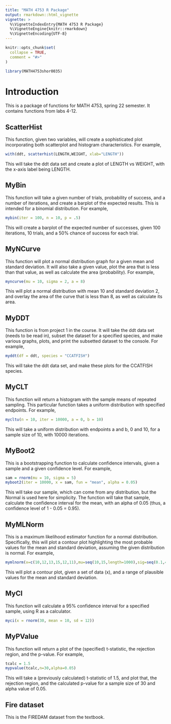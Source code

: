 ```yaml
---
title: "MATH 4753 R Package"
output: rmarkdown::html_vignette
vignette: >
  %\VignetteIndexEntry{MATH 4753 R Package}
  %\VignetteEngine{knitr::rmarkdown}
  %\VignetteEncoding{UTF-8}
---
```


```r
knitr::opts_chunk$set(
  collapse = TRUE,
  comment = "#>"
)
```

```r
library(MATH4753shor0035)
```


# Introduction

This is a package of functions for MATH 4753, spring 22 semester. It contains functions from labs 4-12.

## ScatterHist

This function, given two variables, will create a sophisticated plot incorporating both scatterplot and histogram characteristics. For example,

```r
with(ddt, scatterhist(LENGTH,WEIGHT, xlab="LENGTH"))
```

This will take the ddt data set and create a plot of LENGTH vs WEIGHT, with the x-axis label being LENGTH.

## MyBin

This function will take a given number of trials, probability of success, and a number of iterations, and create a barplot of the expected results. This is intended for a binomial distribution. For example,

```r
mybin(iter = 100, n = 10, p = .5)
```

This will create a barplot of the expected number of successes, given 100 iterations, 10 trials, and a 50% chance of success for each trial.

## MyNCurve

This function will plot a normal distribution graph for a given mean and standard deviation. It will also take a given value, plot the area that is less than that value, as well as calculate the area (probability). For example,

```r
myncurve(mu = 10, sigma = 2, a = 8)
```

This will plot a normal distribution with mean 10 and standard deviation 2, and overlay the area of the curve that is less than 8, as well as calculate its area.

## MyDDT

This function is from project 1 in the course. It will take the ddt data set (needs to be read in), subset the dataset for a specified species, and make various graphs, plots, and print the subsetted dataset to the console. For example,

```r
myddt(df = ddt, species = "CCATFISH")
```

This will take the ddt data set, and make these plots for the CCATFISH species.

## MyCLT

This function will return a histogram with the sample means of repeated sampling. This particular function takes a uniform distribution with specified endpoints. For example,

```r
mycltu(n = 10, iter = 10000, a = 0, b = 10)
```

This will take a uniform distribution with endpoints a and b, 0 and 10, for a sample size of 10, with 10000 iterations. 

## MyBoot2

This is a bootstrapping function to calculate confidence intervals, given a sample and a given confidence level. For example,

```r
sam = rnorm(mu = 10, sigma = 5)
myboot2(iter = 10000, x = sam, fun = "mean", alpha = 0.05)
```

This will take our sample, which can come from any distribution, but the Normal is used here for simplicity. The function will take that sample, calculate the confidence interval for the mean, with an alpha of 0.05 (thus, a confidence level of 1 - 0.05 = 0.95).

## MyMLNorm

This is a maximum likelihood estimator function for a normal distribution. Specifically, this will plot a contour plot highlighting the most probable values for the mean and standard deviation, assuming the given distribution is normal. For example,

```r
mymlnorm(x=c(10,12,13,15,12,11),mu=seq(10,15,length=1000),sig=seq(0.1,4,length=1000))
```

This will plot a contour plot, given a set of data (x), and a range of plausible values for the mean and standard deviation.

## MyCI

This function will calculate a 95% confidence interval for a specified sample, using R as a calculator. 

```r
myci(x = rnorm(30, mean = 10, sd = 12))
```


## MyPValue

This function will return a plot of the (specified) t-statistic, the rejection region, and the p-value. For example,

```r
tcalc = 1.5
mypvalue(tcalc,n=30,alpha=0.05)
```

This will take a (previously calculated) t-statistic of 1.5, and plot that, the rejection region, and the calculated p-value for a sample size of 30 and alpha value of 0.05.

## Fire dataset

This is the FIREDAM dataset from the textbook.

